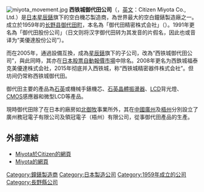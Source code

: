 [[File:miyota_movement.jpg|thumb]]
'''西铁城御代田公司'''（{{lang-ja|シチズンミヨタ株式会社}}，[[英文|英文]]：Citizen Miyota Co., Ltd.）是[[日本|日本]][[星辰錶|星辰錶]]旗下的空白機芯製造商，為世界最大的空白鐘錶製造廠之一。成立於1959年的[[长野县|长野县]][[御代田町|御代田町]]，本名為「御代田精密株式会社」（{{lang|ja|御代田精密株式会社}}）。1991年更名為「御代田股份公司」（日文则将汉字御代田转为其发音的片假名{{lang|ja|ミヨタ株式会社}}，因此也或音译为“美優達股份公司”）。

而在2005年，通過設備互換，成為[[星辰錶|星辰錶]]旗下的子公司，改為“西铁城御代田公司”，與此同時，其亦在[[日本股票自動報價市場|日本股票自動報價市場]]中除名。2008年更名为西鉄城福泰克美優達株式会社，2015年彻底并入西铁城，称“西铁城精密器件株式会社”。但坊间仍常称西铁城御代田。

御代田主要的產品為[[石英|石英]]或機械手錶機芯、[[石英晶體振盪器|石英晶體振盪器]]、[[LCD|LCD]]背光燈、[[CMOS|CMOS]]感應器和微型LCD等產品。

現時御代田除了在日本的廠房如[[北御牧|北御牧]]事業所外，其在[[中國|中國]][[廣州|廣州]]及[[梧州|梧州]]分別設立了廣州務冠電子有限公司及領冠電子（梧州）有限公司，從事御代田產品的生產。

== 外部連結 ==
*[http://www.citizen.co.jp/miyota_mvt/ Miyota於Citizen的網頁] {{Wayback|url=http://www.citizen.co.jp/miyota_mvt/ |date=20080806055755 }}
*[http://www.miyota.com Miyota的網頁] {{Wayback|url=http://www.miyota.com/ |date=20181128141241 }}
{{japan-company-stub}}

[[Category:鐘錶製造商|Category:鐘錶製造商]]
[[Category:日本製造公司|Category:日本製造公司]]
[[Category:1959年成立的公司|Category:1959年成立的公司]]
[[Category:長野縣公司|Category:長野縣公司]]